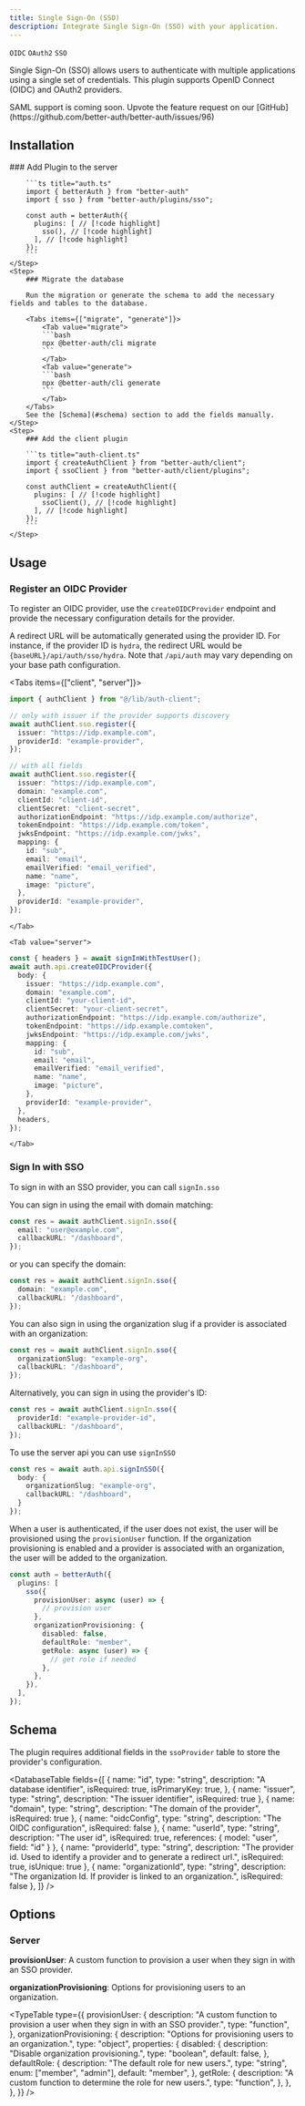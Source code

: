 ```yaml
---
title: Single Sign-On (SSO)
description: Integrate Single Sign-On (SSO) with your application.
---
```


`OIDC` `OAuth2` `SSO`

Single Sign-On (SSO) allows users to authenticate with multiple applications using a single set of credentials. This plugin supports OpenID Connect (OIDC) and OAuth2 providers.

<Callout>
    SAML support is coming soon. Upvote the feature request on our [GitHub](https://github.com/better-auth/better-auth/issues/96)
</Callout>

## Installation

<Steps>
    <Step>
        ### Add Plugin to the server

        ```ts title="auth.ts"
        import { betterAuth } from "better-auth"
        import { sso } from "better-auth/plugins/sso";

        const auth = betterAuth({
          plugins: [ // [!code highlight]
            sso(), // [!code highlight]
          ], // [!code highlight]
        });
        ```
    </Step>
    <Step>
        ### Migrate the database

        Run the migration or generate the schema to add the necessary fields and tables to the database.

        <Tabs items={["migrate", "generate"]}>
            <Tab value="migrate">
            ```bash
            npx @better-auth/cli migrate
            ```
            </Tab>
            <Tab value="generate">
            ```bash
            npx @better-auth/cli generate
            ```
            </Tab>
        </Tabs>
        See the [Schema](#schema) section to add the fields manually.
    </Step>
    <Step>
        ### Add the client plugin

        ```ts title="auth-client.ts"
        import { createAuthClient } from "better-auth/client";
        import { ssoClient } from "better-auth/client/plugins";

        const authClient = createAuthClient({
          plugins: [ // [!code highlight]
            ssoClient(), // [!code highlight]
          ], // [!code highlight]
        });
        ```
    </Step>
</Steps>

## Usage

### Register an OIDC Provider

To register an OIDC provider, use the `createOIDCProvider` endpoint and provide the necessary configuration details for the provider.

A redirect URL will be automatically generated using the provider ID. For instance, if the provider ID is `hydra`, the redirect URL would be `{baseURL}/api/auth/sso/hydra`. Note that `/api/auth` may vary depending on your base path configuration.

<Tabs items={["client", "server"]}>
    <Tab value="client">
```ts title="register-provider.ts"
import { authClient } from "@/lib/auth-client";

// only with issuer if the provider supports discovery
await authClient.sso.register({
  issuer: "https://idp.example.com",
  providerId: "example-provider",
});

// with all fields
await authClient.sso.register({
  issuer: "https://idp.example.com",
  domain: "example.com",
  clientId: "client-id",
  clientSecret: "client-secret",
  authorizationEndpoint: "https://idp.example.com/authorize",
  tokenEndpoint: "https://idp.example.com/token",
  jwksEndpoint: "https://idp.example.com/jwks",
  mapping: {
    id: "sub",
    email: "email",
    emailVerified: "email_verified",
    name: "name",
    image: "picture",
  },
  providerId: "example-provider",
});
```
    </Tab>

    <Tab value="server">
```ts title="register-provider.ts"
const { headers } = await signInWithTestUser();
await auth.api.createOIDCProvider({
  body: {
    issuer: "https://idp.example.com",
    domain: "example.com",
    clientId: "your-client-id",
    clientSecret: "your-client-secret",
    authorizationEndpoint: "https://idp.example.com/authorize",
    tokenEndpoint: "https://idp.example.comtoken",
    jwksEndpoint: "https://idp.example.com/jwks",
    mapping: {
      id: "sub",
      email: "email",
      emailVerified: "email_verified",
      name: "name",
      image: "picture",
    },
    providerId: "example-provider",
  },
  headers,
});
```
    </Tab>
</Tabs>

### Sign In with SSO

To sign in with an SSO provider, you can call `signIn.sso`

You can sign in using the email with domain matching:

```ts title="sign-in.ts"
const res = await authClient.signIn.sso({
  email: "user@example.com",
  callbackURL: "/dashboard",
});
```

or you can specify the domain:

```ts title="sign-in-domain.ts"
const res = await authClient.signIn.sso({
  domain: "example.com",
  callbackURL: "/dashboard",
});
```

You can also sign in using the organization slug if a provider is associated with an organization:

```ts title="sign-in-org.ts"
const res = await authClient.signIn.sso({
  organizationSlug: "example-org",
  callbackURL: "/dashboard",
});
```

Alternatively, you can sign in using the provider's ID:

```ts title="sign-in-provider-id.ts"
const res = await authClient.signIn.sso({
  providerId: "example-provider-id",
  callbackURL: "/dashboard",
});
```

To use the server api you can use `signInSSO`

```ts title="sign-in-org.ts"
const res = await auth.api.signInSSO({
  body: {
    organizationSlug: "example-org",
    callbackURL: "/dashboard",
  }
});
```

When a user is authenticated, if the user does not exist, the user will be provisioned using the `provisionUser` function. If the organization provisioning is enabled and a provider is associated with an organization, the user will be added to the organization.


```ts title="auth.ts"
const auth = betterAuth({
  plugins: [
    sso({
      provisionUser: async (user) => {
        // provision user
      },
      organizationProvisioning: {
        disabled: false,
        defaultRole: "member",
        getRole: async (user) => {
          // get role if needed
        },
      },
    }),
  ],
});
```

## Schema

The plugin requires additional fields in the `ssoProvider` table to store the provider's configuration.

<DatabaseTable
    fields={[
        {
            name: "id", type: "string", description: "A database identifier", isRequired: true, isPrimaryKey: true,
        },
        { name: "issuer", type: "string", description: "The issuer identifier", isRequired: true },
        { name: "domain", type: "string", description: "The domain of the provider", isRequired: true },
        { name: "oidcConfig", type: "string", description: "The OIDC configuration", isRequired: false },
        { name: "userId", type: "string", description: "The user id", isRequired: true, references: { model: "user", field: "id" } },
        { name: "providerId", type: "string", description: "The provider id. Used to identify a provider and to generate a redirect url.", isRequired: true, isUnique: true },
        { name: "organizationId", type: "string", description: "The organization Id. If provider is linked to an organization.", isRequired: false },
    ]}
/>

## Options

### Server

**provisionUser**: A custom function to provision a user when they sign in with an SSO provider.

**organizationProvisioning**: Options for provisioning users to an organization.

<TypeTable
  type={{
    provisionUser: {
        description: "A custom function to provision a user when they sign in with an SSO provider.",
        type: "function",
    },
    organizationProvisioning: {
        description: "Options for provisioning users to an organization.",
        type: "object",
        properties: {
            disabled: {
                description: "Disable organization provisioning.",
                type: "boolean",
                default: false,
            },
            defaultRole: {
                description: "The default role for new users.",
                type: "string",
                enum: ["member", "admin"],
                default: "member",
            },
            getRole: {
                description: "A custom function to determine the role for new users.",
                type: "function",
            },
        },
    },
  }}
/>
